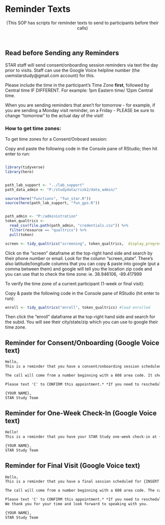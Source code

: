 # Reminder Texts {#sec-reminder_messages}

<center>(This SOP has scripts for reminder texts to send to participants before their calls)</center>

 

## Read before Sending any Reminders

STAR staff will send consent/onboarding session reminders via text the day prior to visits. Staff can use the Google Voice helpline number (the uwmstarstudy\@gmail.com account) for this. 

Please include the time in the participant's Time Zone **first**, followed by Central time IF DIFFERENT. For example: 1pm Eastern time/ 12pm Central time. 

When you are sending reminders that aren't for tomorrow - for example, if you are sending a Monday visit reminder, on a Friday - PLEASE be sure to change "tomorrow" to the actual day of the visit!


### How to get time zones:

To get time zones for a Consent/Onboard session:

Copy and paste the following code in the Console pane of RStudio; then hit enter to run:
```r

library(tidyverse)
library(here)


path_lab_support <- "../lab_support"
path_data_admin <- "P:/studydata/risk2/data_admin/"

source(here("functions", "fun_star.R"))
source(here(path_lab_support, "fun_gps.R"))


path_admin <- "P:/administration"
token_qualtrics <-
  read_csv(file.path(path_admin, "credentials.csv")) %>%
  filter(resource == "qualtrics") %>%
  pull(token)

screen <- tidy_qualtrics("screening", token_qualtrics,  display_progress = FALSE, raw=TRUE) 
```

Click on the "screen" dataframe at the top-right hand side and search by their phone number or email. Look for the column "screen_state". There's also latitude/longitude columns that you can copy & paste into google (put a comma between them) and google will tell you the location zip code and you can use that to check the time zone: ie. 38.946106, -89.417999


To verify the time zone of a current participant (1-week or final visit):

Copy & paste the following code in the Console pane of RStudio (hit enter to run):

```r
enroll <- tidy_qualtrics("enroll", token_qualtrics) #load enrolled
```
Then click the "enroll" dataframe at the top-right hand side and search for the subid. You will see their city/state/zip which you can use to google their time zone.



## Reminder for Consent/Onboarding (Google Voice text)

```html
Hello,  
This is a reminder that you have a consent/onboarding session scheduled for {INSERT TIME} (INSERT TIME ZONE ABBREVIATION)/{INSERT TIME} CENTRAL TIME (CST) Tomorrow (DATE).*

The call will come from a number beginning with a 608 area code. It should take around 30 minutes and you will receive $20 if you successfully complete the session.*

Please text 'C' to CONFIRM this appointment.* *If you need to reschedule for any reason, please use the following link: <https://doodle.com/bp/starstudy1/consent-session>* *We thank you for your time and look forward to speaking with you.

{YOUR NAME},
STAR Study Team
```

## Reminder for One-Week Check-In (Google Voice text) 

```html
Hello!
This is a reminder that you have your STAR Study one-week check-in at {INSERT TIME} (INSERT TIME ZONE ABBREVIATION)/{INSERT TIME} CENTRAL TIME (CST), tomorrow, DATE, MONTH DATE. The call should take 5-10 minutes and you'll be compensated $10 for attending. The call will also come from a 608 area code. Thank you and I look forward to speaking with you soon!

{YOUR NAME},
STAR Study Team
```

## Reminder for Final Visit (Google Voice text) 

```html
Hello,
This is a reminder that you have a final session scheduled for {INSERT TIME} (INSERT TIME ZONE ABBREVIATION)/{INSERT TIME} CENTRAL TIME (CST) Tomorrow (DATE).*

The call will come from a number beginning with a 608 area code. The call should take less than 30 minutes and you will receive $10 if you successfully complete the session. During the session, our team member will assist you to delete the app or change the permissions to stop data sharing.

Please text 'C' to CONFIRM this appointment.* *If you need to reschedule for any reason, please let us know by replying to this email*
We thank you for your time and look forward to speaking with you.

{YOUR NAME},
STAR Study Team
```